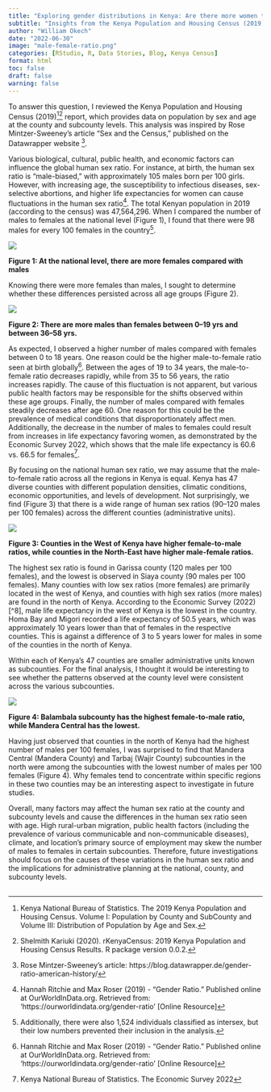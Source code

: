 ```yaml
---
title: "Exploring gender distributions in Kenya: Are there more women than men?"
subtitle: "Insights from the Kenya Population and Housing Census (2019)"
author: "William Okech"
date: "2022-06-30"
image: "male-female-ratio.png"
categories: [RStudio, R, Data Stories, Blog, Kenya Census]
format: html
toc: false
draft: false
warning: false
---
```


To answer this question, I reviewed the Kenya Population and Housing Census (2019)[^1][^2] report, which provides data on population by sex and age at the county and subcounty levels. This analysis was inspired by Rose Mintzer-Sweeney's article "Sex and the Census," published on the Datawrapper website [^3].

[^1]: Kenya National Bureau of Statistics. The 2019 Kenya Population and Housing Census. Volume I: Population by County and SubCounty and Volume III: Distribution of Population by Age and Sex.

[^2]: Shelmith Kariuki (2020). rKenyaCensus: 2019 Kenya Population and Housing Census Results. R package version 0.0.2.

[^3]: Rose Mintzer-Sweeney's article: https://blog.datawrapper.de/gender-ratio-american-history/

Various biological, cultural, public health, and economic factors can influence the global human sex ratio. For instance, at birth, the human sex ratio is "male-biased," with approximately 105 males born per 100 girls. However, with increasing age, the susceptibility to infectious diseases, sex-selective abortions, and higher life expectancies for women can cause fluctuations in the human sex ratio[^4]. The total Kenyan population in 2019 (according to the census) was 47,564,296. When I compared the number of males to females at the national level (Figure 1), I found that there were 98 males for every 100 females in the country[^5].

[^4]: Hannah Ritchie and Max Roser (2019) - "Gender Ratio." Published online at OurWorldInData.org. Retrieved from: 'https://ourworldindata.org/gender-ratio' \[Online Resource\]

[^5]: Additionally, there were also 1,524 individuals classified as intersex, but their low numbers prevented their inclusion in the analysis.

![](images/sex_ratio.png)

**Figure 1: At the national level, there are more females compared with males**

Knowing there were more females than males, I sought to determine whether these differences persisted across all age groups (Figure 2).

![](images/age_sex_ratio_2.png)

**Figure 2: There are more males than females between 0--19 yrs and between 36--58 yrs.**

As expected, I observed a higher number of males compared with females between 0 to 18 years. One reason could be the higher male-to-female ratio seen at birth globally[^6]. Between the ages of 19 to 34 years, the male-to-female ratio decreases rapidly, while from 35 to 56 years, the ratio increases rapidly. The cause of this fluctuation is not apparent, but various public health factors may be responsible for the shifts observed within these age groups. Finally, the number of males compared with females steadily decreases after age 60. One reason for this could be the prevalence of medical conditions that disproportionately affect men. Additionally, the decrease in the number of males to females could result from increases in life expectancy favoring women, as demonstrated by the Economic Survey 2022, which shows that the male life expectancy is 60.6 vs. 66.5 for females[^7].

[^6]: Hannah Ritchie and Max Roser (2019) - "Gender Ratio." Published online at OurWorldInData.org. Retrieved from: 'https://ourworldindata.org/gender-ratio' \[Online Resource\]

[^7]: Kenya National Bureau of Statistics. The Economic Survey 2022

By focusing on the national human sex ratio, we may assume that the male-to-female ratio across all the regions in Kenya is equal. Kenya has 47 diverse counties with different population densities, climatic conditions, economic opportunities, and levels of development. Not surprisingly, we find (Figure 3) that there is a wide range of human sex ratios (90--120 males per 100 females) across the different counties (administrative units).

![](images/barplot_map.png)

**Figure 3: Counties in the West of Kenya have higher female-to-male ratios, while counties in the North-East have higher male-female ratios.**

The highest sex ratio is found in Garissa county (120 males per 100 females), and the lowest is observed in Siaya county (90 males per 100 females). Many counties with low sex ratios (more females) are primarily located in the west of Kenya, and counties with high sex ratios (more males) are found in the north of Kenya. According to the Economic Survey (2022) \[\^8\], male life expectancy in the west of Kenya is the lowest in the country. Homa Bay and Migori recorded a life expectancy of 50.5 years, which was approximately 10 years lower than that of females in the respective counties. This is against a difference of 3 to 5 years lower for males in some of the counties in the north of Kenya.

Within each of Kenya's 47 counties are smaller administrative units known as subcounties. For the final analysis, I thought it would be interesting to see whether the patterns observed at the county level were consistent across the various subcounties.

![](images/top_bottom_plot.png)

**Figure 4: Balambala subcounty has the highest female-to-male ratio, while Mandera Central has the lowest.**

Having just observed that counties in the north of Kenya had the highest number of males per 100 females, I was surprised to find that Mandera Central (Mandera County) and Tarbaj (Wajir County) subcounties in the north were among the subcounties with the lowest number of males per 100 females (Figure 4). Why females tend to concentrate within specific regions in these two counties may be an interesting aspect to investigate in future studies.

Overall, many factors may affect the human sex ratio at the county and subcounty levels and cause the differences in the human sex ratio seen with age. High rural-urban migration, public health factors (including the prevalence of various communicable and non-communicable diseases), climate, and location's primary source of employment may skew the number of males to females in certain subcounties. Therefore, future investigations should focus on the causes of these variations in the human sex ratio and the implications for administrative planning at the national, county, and subcounty levels.

## 
